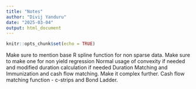 ```yaml
---
title: "Notes"
author: "Divij Yanduru"
date: "2025-03-04"
output: html_document
---
```


```r
knitr::opts_chunk$set(echo = TRUE)
```

Make sure to mention base R spline function for non sparse data.
Make sure to make one for non yield regression
Normal usage of convexity if needed and modified duration calculation if needed
Duration Matching and Immunization and cash flow matching. Make it complex further.
Cash flow matching function - c-strips and Bond Ladder.











